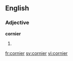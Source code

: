 ==English==

===Adjective===
'''cornier'''

# {{en-comparative of|corny}}

[[fr:cornier]]
[[sv:cornier]]
[[vi:cornier]]